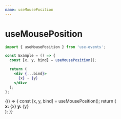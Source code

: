 ```yaml
---
name: useMousePosition
---
```



# useMousePosition

```js
import { useMousePosition } from 'use-events';
```

```jsx
const Example = () => {
  const [x, y, bind] = useMousePosition();

  return (
    <div {...bind}>
      {x} - {y}
    </div>
  );
};
```

<Playground>
  {() => {
    const [x, y, bind] = useMousePosition();
    return (
      <div
        style={{
          display: 'flex',
          alignItems: 'center',
          justifyContent: 'center',
          boxShadow: '0px 0px 1px',
          width: 200,
          height: 200,
          cursor: 'crosshair',
        }}
        {...bind}
      >
        <b>x:</b> {x} <b>y:</b> {y}
      </div>
    );
  }}
</Playground>
